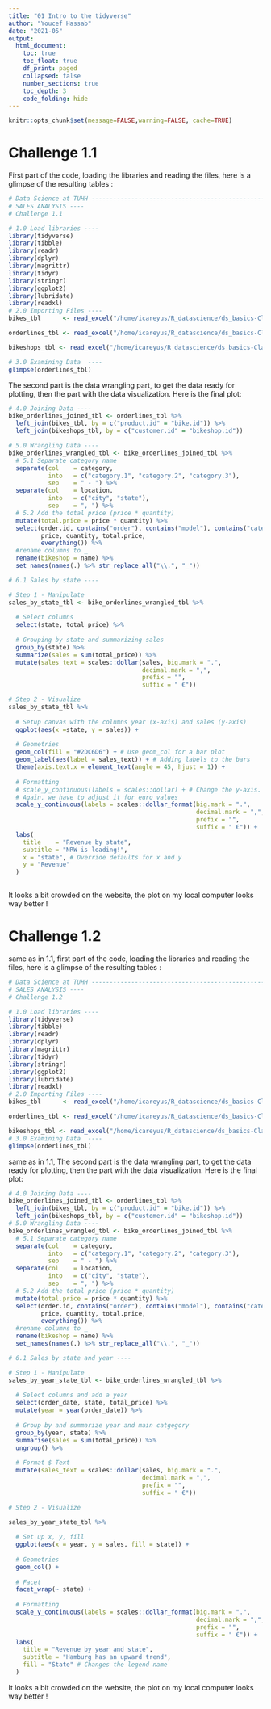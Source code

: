 ```yaml
---
title: "01 Intro to the tidyverse"
author: "Youcef Hassab"
date: "2021-05"
output:
  html_document:
    toc: true
    toc_float: true
    df_print: paged
    collapsed: false
    number_sections: true
    toc_depth: 3
    code_folding: hide
---
```


```r
knitr::opts_chunk$set(message=FALSE,warning=FALSE, cache=TRUE)
```

# Challenge 1.1

First part of the code, loading the libraries and reading the files, here is a glimpse of the resulting tables :
```r
# Data Science at TUHH ------------------------------------------------------
# SALES ANALYSIS ----
# Challenge 1.1

# 1.0 Load libraries ----
library(tidyverse)
library(tibble)  
library(readr)     
library(dplyr)    
library(magrittr) 
library(tidyr)    
library(stringr)  
library(ggplot2)
library(lubridate)
library(readxl)
# 2.0 Importing Files ----
bikes_tbl      <- read_excel("/home/icareyus/R_datascience/ds_basics-Clap-Trap1/01_tidyverse_files/ds_data/01_bike_sales/01_raw_data/bikes.xlsx")

orderlines_tbl <- read_excel("/home/icareyus/R_datascience/ds_basics-Clap-Trap1/01_tidyverse_files/ds_data/01_bike_sales/01_raw_data/orderlines.xlsx")

bikeshops_tbl <- read_excel("/home/icareyus/R_datascience/ds_basics-Clap-Trap1/01_tidyverse_files/ds_data/01_bike_sales/01_raw_data/bikeshops.xlsx")

# 3.0 Examining Data  ----
glimpse(orderlines_tbl)

```
The second part is the data wrangling part, to get the data ready for plotting, then the part with the data visualization. Here is the final plot:

```r
# 4.0 Joining Data ----
bike_orderlines_joined_tbl <- orderlines_tbl %>%
  left_join(bikes_tbl, by = c("product.id" = "bike.id")) %>%
  left_join(bikeshops_tbl, by = c("customer.id" = "bikeshop.id"))

# 5.0 Wrangling Data ----
bike_orderlines_wrangled_tbl <- bike_orderlines_joined_tbl %>%
  # 5.1 Separate category name
  separate(col    = category,
           into   = c("category.1", "category.2", "category.3"),
           sep    = " - ") %>%
  separate(col    = location,
           into   = c("city", "state"),
           sep    = ", ") %>%
  # 5.2 Add the total price (price * quantity) 
  mutate(total.price = price * quantity) %>%
  select(order.id, contains("order"), contains("model"), contains("category"),
         price, quantity, total.price,
         everything()) %>%
  #rename columns to _
  rename(bikeshop = name) %>%
  set_names(names(.) %>% str_replace_all("\\.", "_"))

# 6.1 Sales by state ----

# Step 1 - Manipulate
sales_by_state_tbl <- bike_orderlines_wrangled_tbl %>%
  
  # Select columns
  select(state, total_price) %>%
  
  # Grouping by state and summarizing sales
  group_by(state) %>% 
  summarize(sales = sum(total_price)) %>%
  mutate(sales_text = scales::dollar(sales, big.mark = ".", 
                                     decimal.mark = ",", 
                                     prefix = "", 
                                     suffix = " €"))

# Step 2 - Visualize
sales_by_state_tbl %>%
  
  # Setup canvas with the columns year (x-axis) and sales (y-axis)
  ggplot(aes(x =state, y = sales)) +
  
  # Geometries
  geom_col(fill = "#2DC6D6") + # Use geom_col for a bar plot
  geom_label(aes(label = sales_text)) + # Adding labels to the bars
  theme(axis.text.x = element_text(angle = 45, hjust = 1)) +
  
  # Formatting
  # scale_y_continuous(labels = scales::dollar) + # Change the y-axis. 
  # Again, we have to adjust it for euro values
  scale_y_continuous(labels = scales::dollar_format(big.mark = ".", 
                                                    decimal.mark = ",", 
                                                    prefix = "", 
                                                    suffix = " €")) +
  labs(
    title    = "Revenue by state",
    subtitle = "NRW is leading!",
    x = "state", # Override defaults for x and y
    y = "Revenue"
  )
  
```

It looks a bit crowded on the website, the plot on my local computer looks way better !

# Challenge 1.2

same as in 1.1, first part of the code, loading the libraries and reading the files, here is a glimpse of the resulting tables :

```r
# Data Science at TUHH ------------------------------------------------------
# SALES ANALYSIS ----
# Challenge 1.2

# 1.0 Load libraries ----
library(tidyverse)
library(tibble)  
library(readr)     
library(dplyr)    
library(magrittr) 
library(tidyr)    
library(stringr)  
library(ggplot2)
library(lubridate)
library(readxl)
# 2.0 Importing Files ----
bikes_tbl      <- read_excel("/home/icareyus/R_datascience/ds_basics-Clap-Trap1/01_tidyverse_files/ds_data/01_bike_sales/01_raw_data/bikes.xlsx")

orderlines_tbl <- read_excel("/home/icareyus/R_datascience/ds_basics-Clap-Trap1/01_tidyverse_files/ds_data/01_bike_sales/01_raw_data/orderlines.xlsx")

bikeshops_tbl <- read_excel("/home/icareyus/R_datascience/ds_basics-Clap-Trap1/01_tidyverse_files/ds_data/01_bike_sales/01_raw_data/bikeshops.xlsx")
# 3.0 Examining Data  ----
glimpse(orderlines_tbl)
```
same as in 1.1, The second part is the data wrangling part, to get the data ready for plotting, then the part with the data visualization. Here is the final plot:

```r
# 4.0 Joining Data ----
bike_orderlines_joined_tbl <- orderlines_tbl %>%
  left_join(bikes_tbl, by = c("product.id" = "bike.id")) %>%
  left_join(bikeshops_tbl, by = c("customer.id" = "bikeshop.id"))
# 5.0 Wrangling Data ----
bike_orderlines_wrangled_tbl <- bike_orderlines_joined_tbl %>%
  # 5.1 Separate category name
  separate(col    = category,
           into   = c("category.1", "category.2", "category.3"),
           sep    = " - ") %>%
  separate(col    = location,
           into   = c("city", "state"),
           sep    = ", ") %>%
  # 5.2 Add the total price (price * quantity) 
  mutate(total.price = price * quantity) %>%
  select(order.id, contains("order"), contains("model"), contains("category"),
         price, quantity, total.price,
         everything()) %>%
  #rename columns to _
  rename(bikeshop = name) %>%
  set_names(names(.) %>% str_replace_all("\\.", "_"))

# 6.1 Sales by state and year ----

# Step 1 - Manipulate
sales_by_year_state_tbl <- bike_orderlines_wrangled_tbl %>%
  
  # Select columns and add a year
  select(order_date, state, total_price) %>%
  mutate(year = year(order_date)) %>%
  
  # Group by and summarize year and main catgegory
  group_by(year, state) %>%
  summarise(sales = sum(total_price)) %>%
  ungroup() %>%
  
  # Format $ Text
  mutate(sales_text = scales::dollar(sales, big.mark = ".", 
                                     decimal.mark = ",", 
                                     prefix = "", 
                                     suffix = " €"))

# Step 2 - Visualize

sales_by_year_state_tbl %>%
  
  # Set up x, y, fill
  ggplot(aes(x = year, y = sales, fill = state)) +
  
  # Geometries
  geom_col() + 
  
  # Facet
  facet_wrap(~ state) +
  
  # Formatting
  scale_y_continuous(labels = scales::dollar_format(big.mark = ".", 
                                                    decimal.mark = ",", 
                                                    prefix = "", 
                                                    suffix = " €")) +
  labs(
    title = "Revenue by year and state",
    subtitle = "Hamburg has an upward trend",
    fill = "State" # Changes the legend name
  )
```

It looks a bit crowded on the website, the plot on my local computer looks way better !